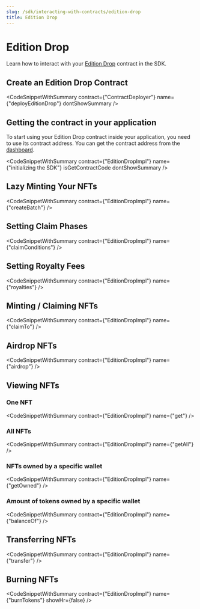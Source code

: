 ```yaml
---
slug: /sdk/interacting-with-contracts/edition-drop
title: Edition Drop
---
```



# Edition Drop

Learn how to interact with your [Edition Drop](/pre-built-contracts/edition-drop) contract in the SDK.

## Create an Edition Drop Contract

<CodeSnippetWithSummary
  contract={"ContractDeployer"}
  name={"deployEditionDrop"}
  dontShowSummary
/>

## Getting the contract in your application

To start using your Edition Drop contract inside your application, you need to use its contract address. You can get the contract address from the [dashboard](https://thirdweb.com/dashboard).

<CodeSnippetWithSummary
  contract={"EditionDropImpl"}
  name={"initializing the SDK"}
  isGetContractCode
  dontShowSummary
/>

## Lazy Minting Your NFTs

<CodeSnippetWithSummary contract={"EditionDropImpl"} name={"createBatch"} />

## Setting Claim Phases

<CodeSnippetWithSummary contract={"EditionDropImpl"} name={"claimConditions"} />

## Setting Royalty Fees

<CodeSnippetWithSummary contract={"EditionDropImpl"} name={"royalties"} />

## Minting / Claiming NFTs

<CodeSnippetWithSummary contract={"EditionDropImpl"} name={"claimTo"} />

## Airdrop NFTs

<CodeSnippetWithSummary contract={"EditionDropImpl"} name={"airdrop"} />

## Viewing NFTs

### One NFT

<CodeSnippetWithSummary contract={"EditionDropImpl"} name={"get"} />

### All NFTs

<CodeSnippetWithSummary contract={"EditionDropImpl"} name={"getAll"} />

### NFTs owned by a specific wallet

<CodeSnippetWithSummary contract={"EditionDropImpl"} name={"getOwned"} />

### Amount of tokens owned by a specific wallet

<CodeSnippetWithSummary contract={"EditionDropImpl"} name={"balanceOf"} />

## Transferring NFTs

<CodeSnippetWithSummary contract={"EditionDropImpl"} name={"transfer"} />

## Burning NFTs

<CodeSnippetWithSummary
  contract={"EditionDropImpl"}
  name={"burnTokens"}
  showHr={false}
/>
